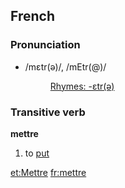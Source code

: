 ==French==
===Pronunciation===
*/mɛtr(ə)/, /mEtr(@)/
*:[[Rhymes:French:-ɛtr(ə)|Rhymes: -ɛtr(ə)]]

===Transitive verb===
'''mettre'''

#to [[put]]

[[et:Mettre]]
[[fr:mettre]]